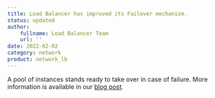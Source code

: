 ```yaml
---
title: Load Balancer has improved its Failover mechanism.
status: updated
author:
    fullname: Load Balancer Team
    url: ''
date: 2022-02-02
category: network
product: network_lb
---
```


A pool of instances stands ready to take over in case of failure. More information is available in our [blog post](https://blog.scaleway.com/strengthening-our-load-balancer-failover-mechanism/).